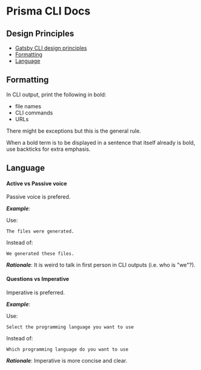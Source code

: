 # Prisma CLI Docs

## Design Principles

- [Gatsby CLI design principles](https://docs.google.com/document/d/1rv7tBUeqHN4t_UecuEAKVCWAVzQoCmcDoONBmf3HggI/edit#)
- [Formatting](#formatting)
- [Language](#language)

## Formatting

In CLI output, print the following in bold:

- file names
- CLI commands
- URLs

There might be exceptions but this is the general rule.

When a bold term is to be displayed in a sentence that itself already is bold, use backticks for extra emphasis.

## Language

#### Active vs Passive voice

Passive voice is prefered. 

_**Example**_:

Use:

```
The files were generated.
```

Instead of:

```
We generated these files.
```

_**Rationale**_: It is weird to talk in first person in CLI outputs (i.e. who is "we"?). 

#### Questions vs Imperative

Imperative is preferred.

_**Example**_:

Use:

```
Select the programming language you want to use
```

Instead of:

```
Which programming language do you want to use
```

_**Rationale**_: Imperative is more concise and clear. 
